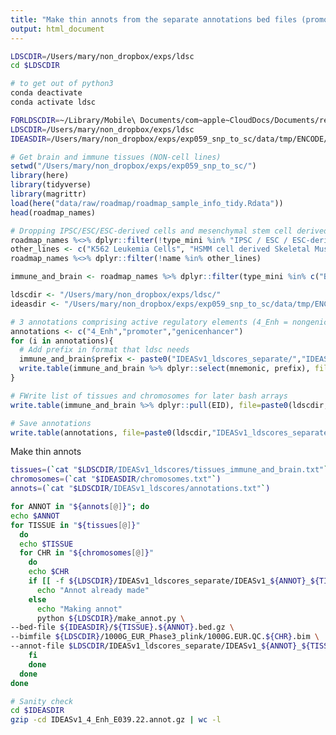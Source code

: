 ```yaml
---
title: "Make thin annots from the separate annotations bed files (promoters, genic enhancers, nongenic enhancers) and make ldcts regression files in preparation for s-LDSC"
output: html_document
---
```


```bash
LDSCDIR=/Users/mary/non_dropbox/exps/ldsc
cd $LDSCDIR

# to get out of python3
conda deactivate 
conda activate ldsc

FORLDSCDIR=~/Library/Mobile\ Documents/com~apple~CloudDocs/Documents/research/exps/forldsc
LDSCDIR=/Users/mary/non_dropbox/exps/ldsc
IDEASDIR=/Users/mary/non_dropbox/exps/exp059_snp_to_sc/data/tmp/ENCODE/IDEAS

```

```r
# Get brain and immune tissues (NON-cell lines)
setwd("/Users/mary/non_dropbox/exps/exp059_snp_to_sc/")
library(here)
library(tidyverse)
library(magrittr)
load(here("data/raw/roadmap/roadmap_sample_info_tidy.Rdata"))
head(roadmap_names)

# Dropping IPSC/ESC/ESC-derived cells and mesenchymal stem cell derived cells, cell lines and cultured cells from all analyses.
roadmap_names %<>% dplyr::filter(!type_mini %in% "IPSC / ESC / ESC-derived")
other_lines <- c("K562 Leukemia Cells", "HSMM cell derived Skeletal Muscle Myotubes Cells","HSMM Skeletal Muscle Myoblasts Cells","HepG2 Hepatocellular Carcinoma Cell Line","HeLa-S3 Cervical Carcinoma Cell Line","GM12878 Lymphoblastoid Cells","Dnd41 TCell Leukemia Cell Line","A549 EtOH 0.02pct Lung Carcinoma Cell Line","Mesenchymal Stem Cell Derived Adipocyte Cultured Cells","Adipose Derived Mesenchymal Stem Cell Cultured Cells","IMR90 fetal lung fibroblasts Cell Line","Mesenchymal Stem Cell Derived Chondrocyte Cultured Cells","Bone Marrow Derived Cultured Mesenchymal Stem Cells","Muscle Satellite Cultured Cells", "Primary hematopoietic stem cells short term culture") 
roadmap_names %<>% dplyr::filter(!name %in% other_lines)

immune_and_brain <- roadmap_names %>% dplyr::filter(type_mini %in% c("Blood/immune","Brain")) 

ldscdir <- "/Users/mary/non_dropbox/exps/ldsc/"
ideasdir <- "/Users/mary/non_dropbox/exps/exp059_snp_to_sc/data/tmp/ENCODE/IDEAS/"

# 3 annotations comprising active regulatory elements (4_Enh = nongenic enhancers)
annotations <- c("4_Enh","promoter","genicenhancer")
for (i in annotations){
  # Add prefix in format that ldsc needs
  immune_and_brain$prefix <- paste0("IDEASv1_ldscores_separate/","IDEASv1_",i,"_",immune_and_brain$EID,".")
  write.table(immune_and_brain %>% dplyr::select(mnemonic, prefix), file=paste0(ldscdir,"IDEASv1_",i,".ldcts"), sep="\t", col.names = FALSE, row.names = FALSE, quote = FALSE)
}

# FWrite list of tissues and chromosomes for later bash arrays
write.table(immune_and_brain %>% dplyr::pull(EID), file=paste0(ldscdir,"IDEASv1_ldscores_separate/tissues_immune_and_brain.txt"), col.names = FALSE, row.names = FALSE, quote = FALSE)

# Save annotations
write.table(annotations, file=paste0(ldscdir,"IDEASv1_ldscores_separate/annotations.txt"), col.names = FALSE, row.names = FALSE, quote = FALSE)

```

Make thin annots
```bash

tissues=(`cat "$LDSCDIR/IDEASv1_ldscores/tissues_immune_and_brain.txt"`)
chromosomes=(`cat "$IDEASDIR/chromosomes.txt"`)
annots=(`cat "$LDSCDIR/IDEASv1_ldscores/annotations.txt"`)

for ANNOT in "${annots[@]}"; do
echo $ANNOT
for TISSUE in "${tissues[@]}"
  do
  echo $TISSUE
  for CHR in "${chromosomes[@]}"
    do
    echo $CHR
    if [[ -f ${LDSCDIR}/IDEASv1_ldscores_separate/IDEASv1_${ANNOT}_${TISSUE}.${CHR}.annot.gz ]]; then
      echo "Annot already made"
    else
      echo "Making annot"
      python ${LDSCDIR}/make_annot.py \
--bed-file ${IDEASDIR}/${TISSUE}.${ANNOT}.bed.gz \
--bimfile ${LDSCDIR}/1000G_EUR_Phase3_plink/1000G.EUR.QC.${CHR}.bim \
--annot-file $LDSCDIR/IDEASv1_ldscores_separate/IDEASv1_${ANNOT}_${TISSUE}.${CHR}.annot.gz
    fi
    done
  done
done

# Sanity check 
cd $IDEASDIR
gzip -cd IDEASv1_4_Enh_E039.22.annot.gz | wc -l
```


